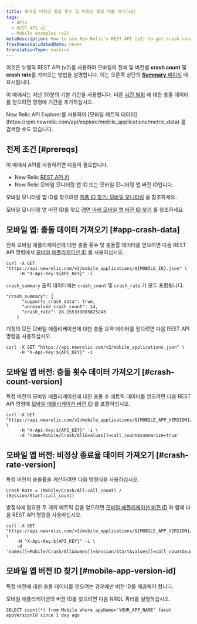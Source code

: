 ```yaml
---
title: 모바일 비정상 종료 횟수 및 비정상 종료 비율 예시(v2)
tags:
  - APIs
  - REST API v2
  - Mobile examples (v2)
metaDescription: How to use New Relic's REST API (v2) to get crash count and crash rate data for the overall mobile app or a specific version.
freshnessValidatedDate: never
translationType: machine
---
```


이것은 뉴렐릭 REST API (v2)를 사용하여 모바일의 전체 및 버전별 <DNT>**crash count**</DNT> 및 <DNT>**crash rate**</DNT>를 가져오는 방법을 설명합니다. 이는 오른쪽 상단의 [<DNT>**Summary**</DNT> 페이지](/docs/mobile-monitoring/mobile-monitoring-ui/mobile-app-pages/mobile-apps-overview-page) 에 표시됩니다.

이 예에서는 지난 30분의 기본 기간을 사용합니다. 다른 [시간 범위](/docs/apis/rest-api-v2/requirements/specifying-time-range-v2) 에 대한 충돌 데이터를 얻으려면 명령에 기간을 추가하십시오.

<Callout variant="tip">
  New Relic API Explorer를 사용하여 [모바일 메트릭 데이터](https://rpm.newrelic.com/api/explore/mobile_applications/metric_data) 를 검색할 수도 있습니다.
</Callout>

## 전제 조건 [#prereqs]

이 예에서 API를 사용하려면 다음이 필요합니다.

* New Relic [REST API 키](/docs/apis/rest-api-v2/requirements/rest-api-key)
* New Relic 모바일 모니터링 앱 ID 또는 모바일 모니터링 앱 버전 ID입니다.

모바일 모니터링 앱 ID를 찾으려면 [제품 ID 찾기: 모바일 모니터링](/docs/apis/rest-api-v2/requirements/finding-product-id#mobile) 을 참조하세요.

모바일 모니터링 앱 버전 ID를 찾으 [려면 아래 모바일 앱 버전 ID 찾기](#mobile-app-version-id) 를 참조하세요.

## 모바일 앱: 충돌 데이터 가져오기 [#app-crash-data]

전체 모바일 애플리케이션에 대한 충돌 횟수 및 충돌률 데이터를 얻으려면 다음 REST API 명령에서 [모바일 애플리케이션 ID](/docs/apis/rest-api-v2/requirements/finding-product-id#mobile) 를 사용하십시오.

```
curl -X GET "https://api.newrelic.com/v2/mobile_applications/${MOBILE_ID}.json" \
     -H "X-Api-Key:${API_KEY}" -i
```

`crash_summary` 출력 데이터에는 `crash_count` 및 `crash_rate` 가 모두 포함됩니다.

```
"crash_summary": {
      "supports_crash_data": true,
      "unresolved_crash_count": 14,
      "crash_rate": 28.155339805825243
    }
```

계정의 모든 모바일 애플리케이션에 대한 충돌 요약 데이터를 얻으려면 다음 REST API 명령을 사용하십시오.

```
curl -X GET "https://api.newrelic.com/v2/mobile_applications.json" \
     -H "X-Api-Key:${API_KEY}" -i
```

## 모바일 앱 버전: 충돌 횟수 데이터 가져오기 [#crash-count-version]

특정 버전의 모바일 애플리케이션에 대한 충돌 수 메트릭 데이터를 얻으려면 다음 REST API 명령에 [모바일 애플리케이션 버전 ID](#mobile-app-version-id) 를 포함하십시오.

```
curl -X GET "https://api.newrelic.com/v2/mobile_applications/${MOBILE_APP_VERSION}/metrics/data.json" \
     -H "X-Api-Key:${API_KEY}" -i \
     -d 'name=Mobile/Crash/All&values[]=call_count&summarize=true'
```

## 모바일 앱 버전: 비정상 종료율 데이터 가져오기 [#crash-rate-version]

특정 버전의 충돌률을 계산하려면 다음 방정식을 사용하십시오.

```
Crash Rate = (Mobile/Crash/All:call_count) / (Session/Start:call_count)
```

방정식에 필요한 두 개의 메트릭 값을 얻으려면 [모바일 애플리케이션 버전 ID](#mobile-app-version-id) 와 함께 다음 REST API 명령을 사용하십시오.

```
curl -X GET "https://api.newrelic.com/v2/mobile_applications/${MOBILE_APP_VERSION}/metrics/data.json" \
    -H "X-Api-Key:${API_KEY}" -i \
    -d 'names[]=Mobile/Crash/All&names[]=Session/Start&values[]=call_count&summarize=true'
```

## 모바일 앱 버전 ID 찾기 [#mobile-app-version-id]

<Callout variant="important">
  특정 버전에 대한 충돌 데이터를 얻으려는 경우에만 버전 ID를 제공해야 합니다.
</Callout>

모바일 애플리케이션의 버전 ID를 찾으려면 다음 NRQL 쿼리를 실행하십시오.

```
SELECT count(*) from Mobile where appName='YOUR_APP_NAME' facet appVersionId since 1 day ago

```

